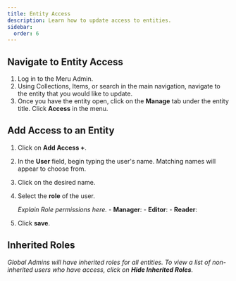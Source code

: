 ```yaml
---
title: Entity Access
description: Learn how to update access to entities.
sidebar:
  order: 6
---
```



<LinkCard title="Glossary" href="/reference/glossary" />

## Navigate to Entity Access

<Steps>

1. Log in to the Meru Admin.
2. Using Collections, Items, or search in the main navigation, navigate to the entity that you would like to update.
3. Once you have the entity open, click on the **Manage** tab under the entity title. Click **Access** in the menu.

</Steps>

## Add Access to an Entity

<Steps>

1. Click on **Add Access +**.
2. In the **User** field, begin typing the user's name. Matching names will appear to choose from.
3. Click on the desired name.
4. Select the **role** of the user.

   <Badge text="Content WIP" variant="caution" /> _Explain Role permissions
   here._ - **Manager**: - **Editor**: - **Reader**:

5. Click **save**.

</Steps>

## Inherited Roles

_Global Admins will have inherited roles for all entities. To view a list of non-inherited users who have access, click on **Hide Inherited Roles**._
